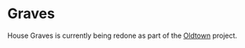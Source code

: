 
# Graves

<ProjectDetails
  floatRight
  region="Reach"
  house="House Graves"
  type="Castle"
  status="Redo In Progress"
  warp="/warp graves"
  projectLead="IwanDeLarch"
  dateStarted="Invalid Date"
  dateCompleted="Invalid Date"
/>

House Graves is currently being redone as part of the [Oldtown](https://westeroscraft.com/wiki/reach/oldtown) project.
